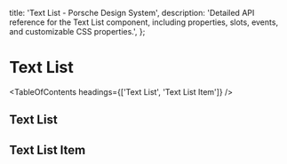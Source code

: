 
  title: 'Text List - Porsche Design System',
  description:
    'Detailed API reference for the Text List component, including properties, slots, events, and customizable CSS properties.',
};

# Text List <ComponentStatus tagName="p-text-list"></ComponentStatus>

<TableOfContents headings={['Text List', 'Text List Item']} />

## Text List

<ComponentApi tagName="p-text-list" />

## Text List Item

<ComponentApi tagName="p-text-list-item" />
